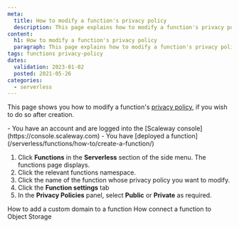 ```yaml
---
meta:
  title: How to modify a function's privacy policy
  description: This page explains how to modify a function's privacy policy
content:
  h1: How to modify a function's privacy policy
  paragraph: This page explains how to modify a function's privacy policy
tags: functions privacy-policy 
dates:
  validation: 2023-01-02
  posted: 2021-05-26
categories:
  - serverless
---
```


This page shows you how to modify a function's [privacy policy](/serverless/functions/concepts#privacy-policy), if you wish to do so after creation.

<Macro id="iam-requirements" />

<Message type="requirement">
  - You have an account and are logged into the [Scaleway console](https://console.scaleway.com)
  - You have [deployed a function](/serverless/functions/how-to/create-a-function/)
</Message>

1. Click **Functions** in the **Serverless** section of the side menu. The functions page displays.
2. Click the relevant functions namespace. 
3. Click the name of the function whose privacy policy you want to modify.
4. Click the **Function settings** tab
5. In the **Privacy Policies** panel, select **Public** or **Private** as required.

<Navigation title="See Also">
  <PreviousButton to="/serverless/functions/how-to/add-a-custom-domain-name-to-a-function/">How to add a custom domain to a function</PreviousButton>
  <NextButton to="/serverless/functions/how-to/connect-function-to-object-storage/">How connect a function to Object Storage</NextButton>
</Navigation>
